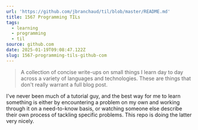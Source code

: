 ```yaml
---
url: 'https://github.com/jbranchaud/til/blob/master/README.md'
title: 1567 Programming TILs
tags:
  - learning
  - programming
  - til
source: github.com
date: 2025-01-19T09:08:47.122Z
slug: 1567-programming-tils-github-com
---
```


> A collection of concise write-ups on small things I learn day to day across a variety of languages and technologies. These are things that don't really warrant a full blog post.

I've never been much of a tutorial guy, and the best way for me to learn something is either by encountering a problem on my own and working through it on a need-to-know basis, or watching someone else describe their own process of tackling specific problems. This repo is doing the latter very nicely.
